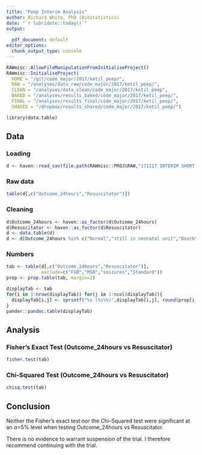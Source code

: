 ```yaml
---
title: "Peep Interim Analysis"
author: Richard White, PhD (Biostatistics)
date: "`r lubridate::today()`"
output:
  
  pdf_document: default
editor_options: 
  chunk_output_type: console
---
```


```r
RAWmisc::AllowFileManipulationFromInitialiseProject()
RAWmisc::InitialiseProject(
  HOME = "/git/code_major/2017/ketil_peep/",
  RAW = "/analyses/data_raw/code_major/2017/ketil_peep/",
  CLEAN = "/analyses/data_clean/code_major/2017/ketil_peep",
  BAKED = "/analyses/results_baked/code_major/2017/ketil_peep/",
  FINAL = "/analyses/results_final/code_major/2017/ketil_peep/",
  SHARED = "/dropbox/results_shared/code_major/2017/ketil_peep/")

library(data.table)
```

## Data
### Loading
```r
d <- haven::read_sav(file.path(RAWmisc::PROJ$RAW,"171117 INTERIM SHORT Safer Births 260916_300917.sav"))
```

### Raw data
```r
table(d[,c("Outcome_24hours","Resuscitator")])
```

### Cleaning
```r
d$Outcome_24hours <- haven::as_factor(d$Outcome_24hours)
d$Resuscitator <- haven::as_factor(d$Resuscitator)
d <- data.table(d)
d <- d[Outcome_24hours %in% c("Normal","still in neonatal unit","Death")]
```

### Numbers
```r
tab <- table(d[,c("Outcome_24hours","Resuscitator")],
             exclude=c("FSB","MSB","seizures","Standard"))
prop <- prop.table(tab, margin=2)

displayTab <- tab
for(i in 1:nrow(displayTab)) for(j in 1:ncol(displayTab)){
  displayTab[i,j] <- sprintf("%s (%s%%)",displayTab[i,j], round(prop[i,j]*100))
}
pander::pandoc.table(displayTab)
```

\newpage

## Analysis

### Fisher's Exact Test (Outcome_24hours vs Resuscitator)
```r
fisher.test(tab)
```

### Chi-Squared Test (Outcome_24hours vs Resuscitator)
```r
chisq.test(tab)
```

## Conclusion

Neither the Fisher's exact test nor the Chi-Squared test were significant at an $\alpha$=5% level when testing Outcome_24hours vs Resuscitator.

There is no evidence to warrant suspension of the trial. I therefore recommend continuing with the trial.
